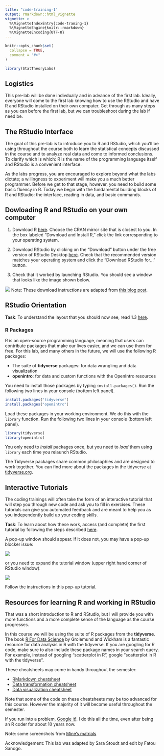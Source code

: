 ```yaml
---
title: "code-training-1"
output: rmarkdown::html_vignette
vignette: >
  %\VignetteIndexEntry{code-traning-1}
  %\VignetteEngine{knitr::rmarkdown}
  %\VignetteEncoding{UTF-8}
---
```


```r
knitr::opts_chunk$set(
  collapse = TRUE,
  comment = "#>"
)
```

```r
library(StatTheoryLabs)
```

## Logistics

This pre-lab will be done indivdually and in advance of the first lab. Ideally, everyone will come to the first lab knowing how to use the RStudio and have R and RStudio installed on their own computer. Get through as many steps as you can before the first lab, but we can troubleshoot during the lab if need be.

## The RStudio Interface

The goal of this pre-lab is to introduce you to R and RStudio, which you'll be using throughout the course both to learn the statistical concepts discussed in the course and to analyze real data and come to informed conclusions. 
To clarify which is which: R is the name of the programming language itself and RStudio is a convenient interface.

As the labs progress, you are encouraged to explore beyond what the labs dictate; a willingness to experiment will make you a much better programmer. 
Before we get to that stage, however, you need to build some basic fluency in R. 
Today we begin with the fundamental building blocks of R and RStudio: the interface, reading in data, and basic commands.

## Dowloading R and RStudio on your own computer


1. Download R [here](https://cran.r-project.org/mirrors.html). Choose the CRAN mirror site that is closest to you. In the box labeled "Download and Install R," click the link corresponding to your operating system.

2. Download RStudio by clicking on the "Download" button under the free version of RStudio Desktop [here](https://rstudio.com/products/rstudio/download/). Check that the recommended version matches your operating system and click the "Download RStudio for..." button.

1. Check that it worked by launching RStudio. You should see a window that looks like the image shown below.

![](r-interface-2020.png)
Note: These download instructions are adapted from [this blog post](https://towardsdatascience.com/how-to-install-r-and-rstudio-584eeefb1a41).
<!-- First, you will need to download both R and RStudio for class. See [here](https://courses.edx.org/courses/UTAustinX/UT.7.01x/3T2014/56c5437b88fa43cf828bff5371c6a924/) for installation instructions on Mac and PC. You have two options for using RStudio: -->

## RStudio Orientation

**Task**: To understand the layout that you should now see, read 1.3 [here](https://intro2r.com/rstudio_orient.html).

### R Packages

R is an open-source programming language, meaning that users can contribute packages that make our lives easier, and we can use them for free. 
For this lab, and many others in the future, we will use the following R packages:

- The suite of **tidyverse** packages: for data wrangling and data visualization
- **openintro**: for data and custom functions with the OpenIntro resources

You need to install those packages by typing `install.packages()`. Run the following two lines in your console (bottom left panel).

```r
install.packages("tidyverse")
install.packages("openintro")
```

Load these packages in your working environment. We do this with the `library` function. Run the following two lines in your console (bottom left panel).

```r
library(tidyverse)
library(openintro)
```

You only need to *install* packages once, but you need to *load* them using `library` each time you relaunch RStudio. 

The Tidyverse packages share common philosophies and are designed to work together. 
You can find more about the packages in the tidyverse at [tidyverse.org](http://tidyverse.org/).

## Interactive Tutorials

The coding trainings will often take the form of an interactive tutorial that will step you through new code and ask you to fill in exercises. These tutorials can give you automated feedback and are meant to help you as you independently build up your coding skills.

**Task**: To learn about how these work, access (and complete) the first tutorial by following the steps described [here](https://github.com/fatsanogo/StatTheoryLabs).

A pop-up window should appear. If it does not, you may have a pop-up blocker issue:

![](popups.png)

or you need to expand the tutorial window (upper right hand corner of RStudio window):

![](tutorial-window.png)


Follow the instructions in this pop-up tutorial.

## Resources for learning R and working in RStudio

That was a short introduction to R and RStudio, but I will provide you with more functions and a more complete sense of the language as the course progresses. 

In this course we will be using the suite of R packages from the **tidyverse**. 
The book [R For Data Science](https://r4ds.had.co.nz/) by Grolemund and Wickham is a fantastic resource for data analysis in R with the tidyverse. 
If you are googling for R code, make sure to also include these package names in your search query. For example, instead of googling "scatterplot in R", google "scatterplot in R with the tidyverse".

These cheatsheets may come in handy throughout the semester:

- [RMarkdown cheatsheet](https://github.com/rstudio/cheatsheets/raw/master/rmarkdown-2.0.pdf)
- [Data transformation cheatsheet](https://github.com/rstudio/cheatsheets/raw/master/data-transformation.pdf)
- [Data visualization cheatsheet](https://github.com/rstudio/cheatsheets/raw/master/data-visualization-2.1.pdf)

Note that some of the code on these cheatsheets may be too advanced for this course. However the majority of it will become useful throughout the semester.

If you run into a problem, [Google it!](https://ucsb-meds.github.io/teach-me-how-to-google/). I do this all the time, even after being an R coder for about 10 years now.

Note: some screenshots from [Mine's matrials](https://education.rstudio.com/blog/2020/04/teaching-with-rstudio-cloud-q-a/)

Acknowledgement: This lab was adapted by Sara Stoudt and edit by Fatou Sanogo.
